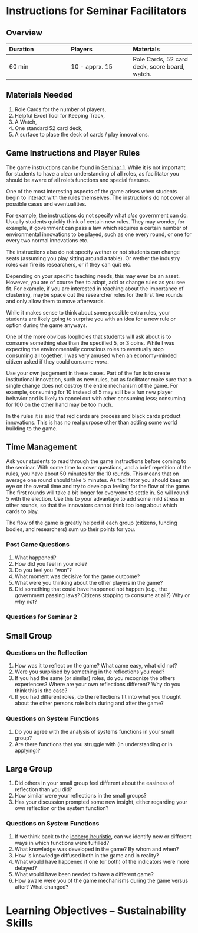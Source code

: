 
# Instructions for Seminar Facilitators

## Overview

|Duration | Players | Materials
:---|:---|:---
60 min | 10 - apprx. 15 | Role Cards, 52 card deck, score board, watch.


## Materials Needed

<!-- ```{r}

roles_docx <- download_link(
  link = "https://github.com/fmmattioni/downloadthis/raw/master/inst/example/file_1.pdf",
  button_label = "Download pdf file",
  button_type = "danger",
  has_icon = TRUE,
  icon = "fa fa-save",
  self_contained = FALSE
)

roles_pdf <- download_link(
  link = "https://github.com/fmmattioni/downloadthis/raw/master/inst/example/file_1.pdf",
  button_label = "Download pdf file",
  button_type = "danger",
  has_icon = TRUE,
  icon = "fa fa-save",
  self_contained = FALSE
)

xlsx_tool <- download_link(
  link = "https://github.com/fmmattioni/downloadthis/raw/master/inst/example/file_1.pdf",
  button_label = "Download pdf file",
  button_type = "danger",
  has_icon = TRUE,
  icon = "fa fa-save",
  self_contained = FALSE
)

``` -->

1. Role Cards for the number of players,
2. Helpful Excel Tool for Keeping Track,
3. A Watch,
4. One standard 52 card deck,
5. A surface to place the deck of cards / play innovations.



## Game Instructions and Player Rules

The game instructions can be found in [Seminar 1](seminar-1.qmd).
While it is not important for students to have a clear understanding of all roles, as facilitator you should be aware of all role's functions and special features.

One of the most interesting aspects of the game arises when students begin to interact with the rules themselves.
The instructions do not cover all possible cases and eventualities.

For example, the instructions do not specify what _else_ government can do.
Usually students quickly think of certain new rules.
They may wonder, for example, if government can pass a law which requires a certain number of environmental innovations to be played, such as one every round, or one for every two normal innovations etc.

The instructions also do not specify wether or not students can change seats (assuming you play sitting around a table).
Or wether the industry roles can fire its researchers, or if they can quit etc.

Depending on your specific teaching needs, this may even be an asset.
However, you are of course free to adapt, add or change rules as you see fit.
For example, if you are interested in teaching about the importance of clustering, maybe space out the researcher roles for the first five rounds and only allow them to move afterwards.

While it makes sense to think about some possible extra rules, your students are likely going to surprise you with an idea for a new rule or option during the game anyways.

One of the more obvious loopholes that students will ask about is to consume something else than the specified 5, or 3 coins.
While I was expecting the environmentally conscious roles to eventually stop consuming all together, I was very amused when an economy-minded citizen asked if they could consume _more_.

Use your own judgement in these cases.
Part of the fun is to create institutional innovation, such as new rules, but as facilitator make sure that a single change does not destroy the entire mechanism of the game.
For example, consuming for 10 instead of 5 may still be a fun new player behavior and is likely to cancel out with other consuming less; consuming for 100 on the other hand may be too much.

In the rules it is said that red cards are process and black cards product innovations.
This is has no real purpose other than adding some world building to the game.


## Time Management

Ask your students to read through the game instructions before coming to the seminar.
With some time to cover questions, and a brief repetition of the rules, you have about 50 minutes for the 10 rounds.
This means that on average one round should take 5 minutes.
As facilitator you should keep an eye on the overall time and try to develop a feeling for the flow of the game.
The first rounds will take a bit longer for everyone to settle in.
So will round 5 with the election.
Use this to your advantage to add some mild stress in other rounds, so that the innovators cannot think too long about which cards to play.

The flow of the game is greatly helped if each group (citizens, funding bodies, and researchers) sum up their points for you.


### Post Game Questions

1. What happened?
2. How did you feel in your role?
3. Do you feel you "won"?
4. What moment was decisive for the game outcome?
5. What were you thinking about the other players in the game?
6. Did something that could have happened not happen (e.g., the government passing laws? Citizens stopping to consume at all?) Why or why not?

### Questions for Seminar 2

::: {.panel-tabset}

## Small Group 

### Questions on the Reflection

1. How was it to reflect on the game? What came easy, what did not?
2. Were you surprised by something in the reflections you read?
3. If you had the same (or similar) roles, do you recognize the others experiences? Where are your own reflections different? Why do you think this is the case?
4. If you had different roles, do the reflections fit into what you thought about the other persons role both during and after the game?

### Questions on System Functions

1. Do you agree with the analysis of systems functions in your small group?
2. Are there functions that you struggle with (in understanding or in applying)? 


## Large Group
 
1. Did others in your small group feel different about the easiness of reflection than you did?
2. How similar were your reflections in the small groups?
3. Has your discussion prompted some new insight, either regarding your own reflection or the system function?

### Questions on System Functions

1. If we think back to the [iceberg heuristic](lecture1-notes.qmd), can we identify new or different ways in which functions were fulfilled?
2. What knowledge was developed in the game? By whom and when?
3. How is knowledge diffused both in the game and in reality?
4. What would have happened if one (or both) of the indicators were more delayed?
5. What would have been needed to have a different game?
6. How aware were you of the game mechanisms during the game versus after? What changed?

:::

# Learning Objectives -- Sustainability Skills